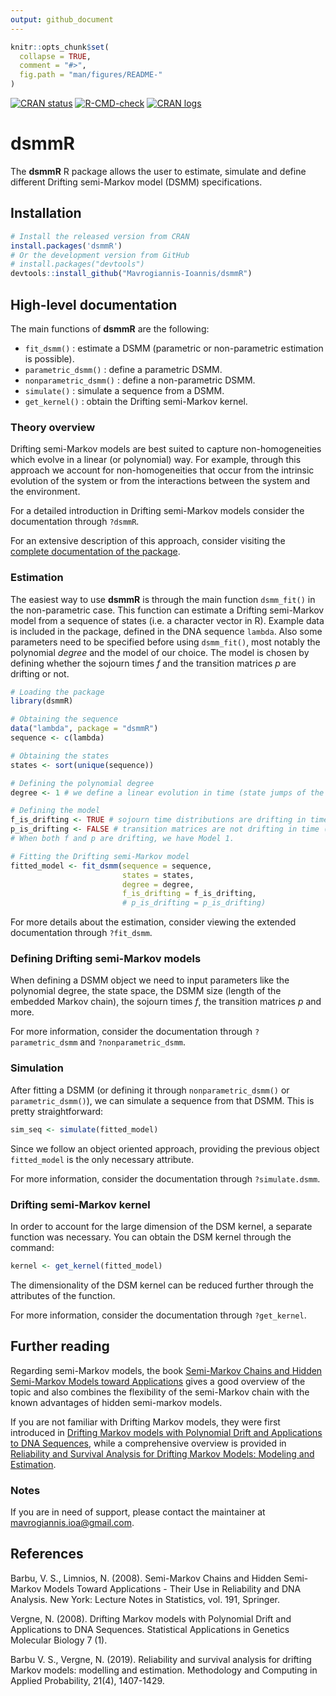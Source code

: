 ```yaml
---
output: github_document
---
```


```r
knitr::opts_chunk$set(
  collapse = TRUE,
  comment = "#>",
  fig.path = "man/figures/README-"
)
```


<!-- badges: start -->

[![CRAN status](https://www.r-pkg.org/badges/version/dsmmR)](https://cran.r-project.org/package=dsmmR)
[![R-CMD-check](https://github.com/Mavrogiannis-Ioannis/dsmmR/actions/workflows/R-CMD-check.yaml/badge.svg)](https://github.com/Mavrogiannis-Ioannis/dsmmR/actions/workflows/R-CMD-check.yaml)
[![CRAN logs](https://cranlogs.r-pkg.org/badges/dsmmR)](https://cran.r-project.org/package=dsmmR)

<!-- badges: end -->

# dsmmR

The __dsmmR__ R package allows the user to estimate, simulate and define different
Drifting semi-Markov model (DSMM) specifications.


## Installation

```r
# Install the released version from CRAN
install.packages('dsmmR')
# Or the development version from GitHub
# install.packages("devtools")
devtools::install_github("Mavrogiannis-Ioannis/dsmmR")
```


## High-level documentation

The main functions of __dsmmR__ are the following:

* `fit_dsmm()` : estimate a DSMM (parametric or non-parametric estimation is possible). 
* `parametric_dsmm()` : define a parametric DSMM.
* `nonparametric_dsmm()` : define a non-parametric DSMM.
* `simulate()` : simulate a sequence from a DSMM.
* `get_kernel()` : obtain the Drifting semi-Markov kernel.

### Theory overview

Drifting semi-Markov models are best suited to capture non-homogeneities which evolve
in a linear (or polynomial) way. For example, 
through this approach we account for non-homogeneities that occur from the intrinsic
evolution of the system or from the interactions between the system and the environment.

For a detailed introduction in Drifting semi-Markov models consider the documentation 
through `?dsmmR`.

For an extensive description of this approach, consider visiting the 
[complete documentation of the package](https://cran.r-project.org/web/packages/dsmmR/dsmmR.pdf).


### Estimation 
The easiest way to use __dsmmR__ is through the main function `dsmm_fit()`
in the non-parametric case. 
This function can estimate a Drifting semi-Markov model from a sequence of states 
(i.e. a character vector in R). 
Example data is included in the package, defined in the DNA sequence `lambda`. 
Also some parameters need to be specified before using `dsmm_fit()`,
most notably the polynomial _degree_ and the model of our choice.
The model is chosen by defining whether the sojourn times 
_f_ and the transition matrices _p_ are drifting or not.

```r
# Loading the package
library(dsmmR)

# Obtaining the sequence
data("lambda", package = "dsmmR")
sequence <- c(lambda)

# Obtaining the states
states <- sort(unique(sequence))

# Defining the polynomial degree
degree <- 1 # we define a linear evolution in time (state jumps of the embedded Markov chain)

# Defining the model 
f_is_drifting <- TRUE # sojourn time distributions are drifting in time (state jumps of the EMC)
p_is_drifting <- FALSE # transition matrices are not drifting in time (state jumps of the EMC)
# When both f and p are drifting, we have Model 1.

# Fitting the Drifting semi-Markov model
fitted_model <- fit_dsmm(sequence = sequence,
                         states = states,
                         degree = degree,
                         f_is_drifting = f_is_drifting,
                         # p_is_drifting = p_is_drifting)
```

For more details about the estimation, consider viewing the extended documentation through `?fit_dsmm`.

### Defining Drifting semi-Markov models

When defining a DSMM object we need to input parameters like the polynomial degree, 
the state space, the DSMM size (length of the embedded Markov chain), 
the sojourn times _f_, the transition matrices _p_ and more.

For more information, consider the documentation through `?parametric_dsmm` and `?nonparametric_dsmm`.


### Simulation

After fitting a DSMM (or defining it through `nonparametric_dsmm()` or `parametric_dsmm()`), 
we can simulate a sequence from that DSMM. This is pretty straightforward:
```r
sim_seq <- simulate(fitted_model)
```

Since we follow an object oriented approach, providing the previous object `fitted_model`
is the only necessary attribute.

For more information, consider the documentation through `?simulate.dsmm`.

### Drifting semi-Markov kernel

In order to account for the large dimension of the DSM kernel, a separate function 
was necessary. You can obtain the DSM kernel through the command: 

```r
kernel <- get_kernel(fitted_model)
```

The dimensionality of the DSM kernel can be reduced further through the attributes
of the function.

For more information, consider the documentation through `?get_kernel`.

## Further reading

Regarding semi-Markov models, the book [Semi-Markov Chains and Hidden Semi-Markov Models toward Applications](https://doi.org/10.1007/978-0-387-73173-5)
gives a good overview of the topic and also combines the flexibility of the 
semi-Markov chain with the known advantages of hidden semi-markov models. 

If you are not familiar with Drifting Markov models, they were first introduced in 
[Drifting Markov models with Polynomial Drift and Applications to DNA Sequences](https://doi.org/10.2202/1544-6115.1326), while a comprehensive overview is provided in [Reliability and Survival Analysis for Drifting Markov Models: Modeling and Estimation](https://doi.org/10.1007/s11009-018-9682-8).


### Notes
If you are in need of support, please contact the maintainer at <mavrogiannis.ioa@gmail.com>.

## References
Barbu, V. S., Limnios, N. (2008). Semi-Markov Chains and Hidden Semi-Markov
Models Toward Applications - Their Use in Reliability and DNA Analysis.
New York: Lecture Notes in Statistics, vol. 191, Springer.

Vergne, N. (2008). Drifting Markov models with Polynomial Drift and
Applications to DNA Sequences. Statistical Applications in Genetics
Molecular Biology 7 (1).

Barbu V. S., Vergne, N. (2019). Reliability and survival analysis for
drifting Markov models: modelling and estimation.
Methodology and Computing in Applied Probability, 21(4), 1407-1429.

